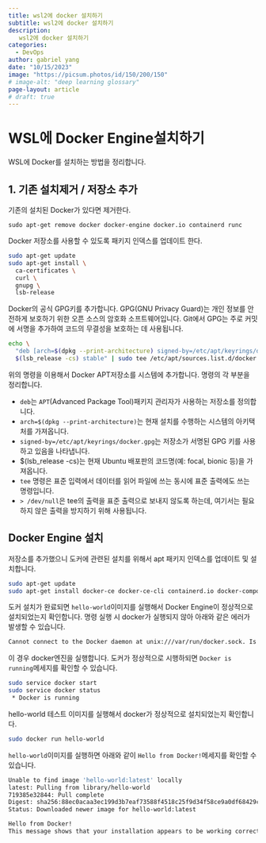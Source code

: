 ```yaml
---
title: wsl2에 docker 설치하기
subtitle: wsl2에 docker 설치하기
description:
   wsl2에 docker 설치하기
categories:
  - DevOps
author: gabriel yang
date: "10/15/2023"
image: "https://picsum.photos/id/150/200/150"
# image-alt: "deep learning glossary"
page-layout: article
# draft: true
---
```


# WSL에 Docker Engine설치하기

WSL에 Docker를 설치하는 방법을 정리합니다.

## 1. 기존 설치제거 / 저장소 추가

기존의 설치된 Docker가 있다면 제거한다.

``` shell
sudo apt-get remove docker docker-engine docker.io containerd runc
```

Docker 저장소를 사용할 수 있도록 패키지 인덱스를 업데이트 한다.

``` bash
sudo apt-get update
sudo apt-get install \
  ca-certificates \
  curl \
  gnupg \
  lsb-release
```

Docker의 공식 GPG키를 추가합니다. GPG(GNU Privacy Guard)는 개인 정보를 안전하게 보호하기 위한 오픈 소스의 암호화 소프트웨어입니다. Git에서 GPG는 주로 커밋에 서명을 추가하여 코드의 무결성을 보호하는 데 사용됩니다.

``` bash
echo \
  "deb [arch=$(dpkg --print-architecture) signed-by=/etc/apt/keyrings/docker.gpg] https://download.docker.com/linux/ubuntu \
  $(lsb_release -cs) stable" | sudo tee /etc/apt/sources.list.d/docker.list > /dev/null
```

위의 명령을 이용해서 Docker APT저장소를 시스템에 추가합니다. 명령의 각 부분을 정리합니다.

-   `deb`는 `APT`(Advanced Package Tool)패키지 관리자가 사용하는 저장소를 정의합니다.
-   `arch=$(dpkg --print-architecture)`는 현재 설치를 수행하는 시스템의 아키택처를 가져옵니다.
-   `signed-by=/etc/apt/keyrings/docker.gpg`는 저장소가 서명된 GPG 키를 사용하고 있음을 나타냅니다.
- $(lsb_release -cs)는 현재 Ubuntu 배포판의 코드명(예: focal, bionic 등)을 가져옵니다.
- `tee` 명령은 표준 입력에서 데이터를 읽어 파일에 쓰는 동시에 표준 출력에도 쓰는 명령입니다.
- `> /dev/null`은 tee의 출력을 표준 출력으로 보내지 않도록 하는데, 여기서는 필요하지 않은 출력을 방지하기 위해 사용됩니다.

## Docker Engine 설치

저장소를 추가했으니 도커에 관련된 설치를 위해서 apt 패키지 인덱스를 업데이트 및 설치합니다.

``` bash
sudo apt-get update
sudo apt-get install docker-ce docker-ce-cli containerd.io docker-compose-plugin
```
도커 설치가 완료되면 `hello-world`이미지를 실행해서 Docker Engine이 정상적으로 설치되었는지 확인합니다. 명령 실행 시 docker가 실행되지 않아 아래와 같은 에러가 발생할 수 있습니다.

``` bash
Cannot connect to the Docker daemon at unix:///var/run/docker.sock. Is the docker daemon running?
```

이 경우 docker엔진을 실행합니다. 도커가 정상적으로 시행하되면 `Docker is running`메세지를 확인할 수 있습니다.

``` bash
sudo service docker start
sudo service docker status
 * Docker is running
```
hello-world 테스트 이미지를 실행해서 docker가 정상적으로 설치되었는지 확인합니다.

``` bash
sudo docker run hello-world
```

`hello-world`이미지를 실행하면 아래와 같이 `Hello from Docker!`메세지를 확인할 수 있습니다.

``` bash
Unable to find image 'hello-world:latest' locally
latest: Pulling from library/hello-world
719385e32844: Pull complete
Digest: sha256:88ec0acaa3ec199d3b7eaf73588f4518c25f9d34f58ce9a0df68429c5af48e8d
Status: Downloaded newer image for hello-world:latest

Hello from Docker!
This message shows that your installation appears to be working correctly.
```


